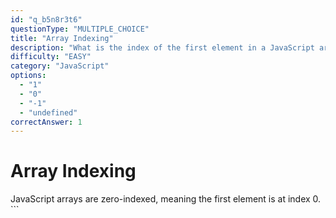 ```yaml
---
id: "q_b5n8r3t6"
questionType: "MULTIPLE_CHOICE"
title: "Array Indexing"
description: "What is the index of the first element in a JavaScript array?"
difficulty: "EASY"
category: "JavaScript"
options:
  - "1"
  - "0"
  - "-1"
  - "undefined"
correctAnswer: 1
---
```


# Array Indexing

JavaScript arrays are zero-indexed, meaning the first element is at index 0.
\`\`\`
